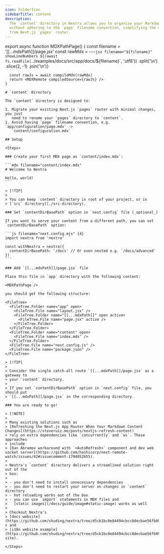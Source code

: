 ```yaml
---
icon: FolderIcon
sidebarTitle: content
description:
  The `content` directory in Nextra allows you to organize your Markdown files
  without adhering to the `page` filename convention, simplifying the migration
  from Next.js `pages` router.
---
```



export async function MDXPathPage() {
  const filename = '[[...mdxPath]]/page.jsx'
  const rawMdx = `~~~jsx filename="${filename}" showLineNumbers
${(await fs.readFile(`../examples/docs/src/app/docs/${filename}`, 'utf8'))
  .split('\n')
  .slice(2, -1)
  .join('\n')}
~~~`
  const rawJs = await compileMdx(rawMdx)
  return <MDXRemote compiledSource={rawJs} />
}

# `content` Directory

The `content` directory is designed to:

1. Migrate your existing Next.js `pages` router with minimal changes, you just
   need to rename your `pages` directory to `content`.
1. Avoid having `page` filename convention, e.g. `app/configuration/page.mdx` ->
   `content/configuration.mdx`

## Setup

<Steps>

### Create your first MDX page as `content/index.mdx`:

```mdx filename="content/index.mdx"
# Welcome to Nextra

Hello, world!
```

> [!TIP]
>
> You can keep `content` directory in root of your project, or in
> [`src` directory](./src-directory).

### Set `contentDirBasePath` option in `next.config` file (_optional_)

If you want to serve your content from a different path, you can set
`contentDirBasePath` option:

```js filename="next.config.mjs" {4}
import nextra from 'nextra'

const withNextra = nextra({
  contentDirBasePath: '/docs' // Or even nested e.g. `/docs/advanced`
})
```

### Add `[[...mdxPath]]/page.jsx` file

Place this file in `app` directory with the following content:

<MDXPathPage />

you should get the following structure:

<FileTree>
  <FileTree.Folder name="app" open>
    <FileTree.File name="layout.jsx" />
    <FileTree.Folder name="[[...mdxPath]]" open active>
      <FileTree.File name="page.jsx" active />
    </FileTree.Folder>
  </FileTree.Folder>
  <FileTree.Folder name="content" open>
    <FileTree.File name="index.mdx" />
  </FileTree.Folder>
  <FileTree.File name="next.config.js" />
  <FileTree.File name="package.json" />
</FileTree>

> [!TIP]
>
> Consider the single catch-all route `[[...mdxPath]]/page.jsx` as a gateway to
> your `content` directory.
>
> If you set `contentDirBasePath` option in `next.config` file, you should put
> `[[...mdxPath]]/page.jsx` in the corresponding directory.

### You are ready to go!

> [!NOTE]
>
> Many existing solutions such as
> [Refreshing the Next.js App Router When Your Markdown Content Changes](https://steveruiz.me/posts/nextjs-refresh-content)
> rely on extra dependencies like `concurrently` and `ws`. These approaches
> include
> [Dan Abramov workaround with `<AutoRefresh>` component and dev web socket server](https://github.com/hashicorp/next-remote-watch/issues/42#issuecomment-1794052655).
>
> Nextra's `content` directory delivers a streamlined solution right out of the
> box:
>
> - you don't need to install unnecessary dependencies
> - you don't need to restart your server on changes in `content` directory
> - hot reloading works out of the box
> - you can use `import` statements in MDX files and
>   [static images](/docs/guide/image#static-image) works as well
>
> Checkout Nextra's
> [docs website](https://github.com/shuding/nextra/tree/d5cb1bc0e84494cbcc8decbae56fb091ce9999f0/examples/docs)
> and
> [i18n website example](https://github.com/shuding/nextra/tree/d5cb1bc0e84494cbcc8decbae56fb091ce9999f0/examples/swr-site).

</Steps>
